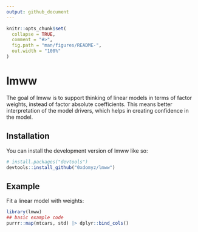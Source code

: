 ```yaml
---
output: github_document
---
```


<!-- README.md is generated from README.Rmd. Please edit that file -->

```r
knitr::opts_chunk$set(
  collapse = TRUE,
  comment = "#>",
  fig.path = "man/figures/README-",
  out.width = "100%"
)
```

# lmww

<!-- badges: start -->
<!-- badges: end -->

The goal of lmww is to support thinking of linear models in terms of factor
weights, instead of factor absolute coefficients. This means better interpretation
of the model drivers, which helps in creating confidence in the model.

## Installation

You can install the development version of lmww like so:

``` r
# install.packages("devtools")
devtools::install_github("0xdomyz/lmww")
```

## Example

Fit a linear model with weights:

```r
library(lmww)
## basic example code
purrr::map(mtcars, std) |> dplyr::bind_cols()
```

